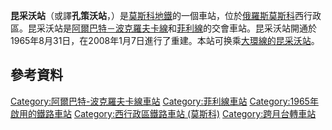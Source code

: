 {{Infobox station 
|name          = 昆采沃
|native_name   = Кунцевская
|native_name_lang=ru
|type          = [[莫斯科地鐵|莫斯科地鐵]]車站
|image         = Kuntsevskaya subway station 1.JPG
|image_size    = 
|image_caption = 
|address       = [[西行政區_(莫斯科)|西行政區]][[昆采沃區|昆采沃區]]盧布洛夫公路
|borough       = [[莫斯科|莫斯科]]
|country       = [[俄羅斯|俄羅斯]]
|coordinates   = {{coord|55.7307|37.4459|display=inline,title}}
|line          = {{MOSMETRO-bull|3|text=1}}<br />{{MOSMETRO-bull|4|text=1}}
|other         = '''[[巴士|巴士]]'''：11、16、45、73、127、135、178、190、236、452、464、575、610、612、688、733、1193
|structure     = 地面，開放式
|platform      = 1個[[側式月台|側式月台]]<br/>1個[[島式月台|島式月台]]
|depth         =
|levels        = 1層
|tracks        = 3條
|parking       = 無
|opened        = {{start date and age|df=yes|1965|08|31}}
|closed        =
|rebuilt       = {{start date and age|df=yes|2008|01|07}}
|ADA           =
|code          = 064（北入口）<br/>210（南入口）
|owned         = 莫斯科地鐵
|zone          = 
|former        = 
|passengers    = 
|pass_year     = 
|pass_percent  = 
|pass_system   = 
|mpassengers   = 
|services      = 
|map_type      = Moscow Ring Road
|AlternativeMap= Moscow map MKAD grayscale.png
|map_overlay   = Moscow metro map including line 14.svg
|map_caption   = 
|route_map     = 
|map_state     = collapsed
}}
'''昆采沃站'''（或譯'''孔策沃站'''，{{lang-rus|Кунцевская|Kuntsevskaya}}）是[[莫斯科地鐵|莫斯科地鐵]]的一個車站，位於[[俄羅斯|俄羅斯]][[莫斯科|莫斯科]]西行政區。昆采沃站是[[阿爾巴特－波克羅夫卡線|阿爾巴特－波克羅夫卡線]]和[[菲利線|菲利線]]的交會車站。昆采沃站開通於1965年8月31日，在2008年1月7日進行了重建。本站可换乘[[昆采沃站_(大環線)|大環線的昆采沃站]]。

==參考資料==
{{Reflist}}
{{commons category|Kuntsevskaya}}
{{阿爾巴特－波克羅夫卡線}}
{{菲利線}}
[[Category:阿爾巴特-波克羅夫卡線車站|Category:阿爾巴特-波克羅夫卡線車站]]
[[Category:菲利線車站|Category:菲利線車站]]
[[Category:1965年啟用的鐵路車站|Category:1965年啟用的鐵路車站]]
[[Category:西行政區鐵路車站_(莫斯科)|Category:西行政區鐵路車站 (莫斯科)]]
[[Category:跨月台轉車站|Category:跨月台轉車站]]